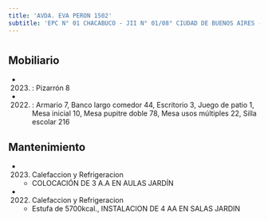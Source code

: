 ```yaml
---
title: 'AVDA. EVA PERON 1502'
subtitle: 'EPC N° 01 CHACABUCO - JII N° 01/08° CIUDAD DE BUENOS AIRES - CENS N° 30'
---
```


#


## Mobiliario

*  (2023) : Pizarrón 8 

*  (2022) : Armario 7, Banco largo comedor 44, Escritorio 3, Juego de patio 1, Mesa inicial 10, Mesa pupitre doble 78, Mesa usos múltiples 22, Silla escolar 216 





## Mantenimiento

*  (2023) Calefaccion y Refrigeracion 
    + COLOCACIÓN DE 3 A.A EN AULAS JARDÍN

*  (2022) Calefaccion y Refrigeracion 
    + Estufa de 5700kcal., INSTALACION DE 4 AA EN SALAS JARDIN



